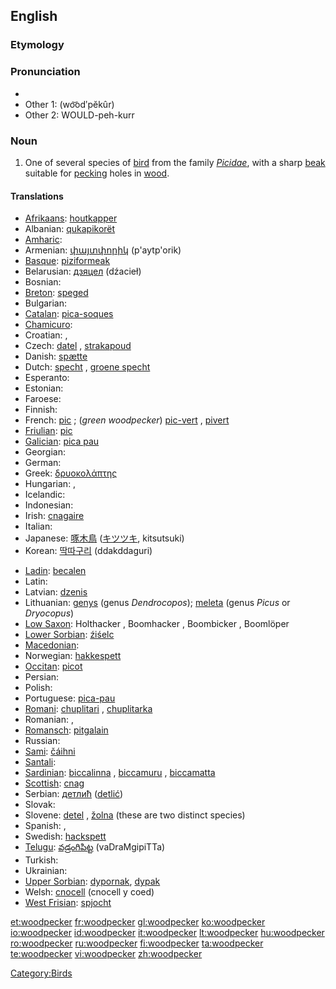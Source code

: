 ==English==

===Etymology===
{{compound|wood|pecker}}

===Pronunciation===
* {{IPA|/ˈwʊd.pɛ.kɚ/}}
* Other 1: (wo͝odʹpĕkûr)
* Other 2: WOULD-peh-kurr

===Noun===
{{wikipedia}}
{{en-noun}}

# One of several species of [[bird]] from the family ''[[Picidae]]'', with a sharp [[beak]] suitable for [[peck]]ing holes in [[wood]].

====Translations====
{{trans-top|bird}}
* [[Afrikaans]]: [[houtkapper]]
* Albanian: [[qukapikorët]]
* [[Amharic]]: {{tø|am|ግንደ ቆርቁር|tr=gəndä qorqur|sc=Ethi}}
* Armenian: [[փայտփորիկ]] (p'aytp'orik)
* [[Basque]]: [[piziformeak]]
* Belarusian: [[дзяцел]] (dźacieł) {{m}}
* Bosnian: {{t-|bs|djetlić|m}}
* [[Breton]]: [[speged]]
* Bulgarian: {{t+|bg|кълвач|tr=kălvač|sc=Cyrl}}
* [[Catalan]]: [[pica-soques]] {{m}}
* [[Chamicuro]]: {{tø|ccc|me'na}}
* Croatian: {{t+|hr|žuna|f}}, {{t-|hr|djetao|n}}
* Czech: [[datel]] {{m}}, [[strakapoud]] {{m}}
* Danish: [[spætte]]
* Dutch: [[specht]] {{m}}, [[groene specht]] {{m}}
* Esperanto: {{t-|eo|pego|xs=Esperanto}}
* Estonian: {{t+|et|rähn}}
* Faroese: {{t-|fo|spæta|xs=Faroese}}
* Finnish: {{t+|fi|tikka}}
* French: [[pic]] {{m}}; (''green woodpecker'') [[pic-vert]] {{m}}, [[pivert]] {{m}}
* [[Friulian]]: [[pic]]
* [[Galician]]: [[pica pau]] {{m}}
* Georgian: {{t-|ka|კოდალა|tr=kodala|sc=Geor|xs=Georgian}}
* German: {{t+|de|Specht|m}}
* Greek: [[δρυοκολάπτης]] {{m}}
* Hungarian: {{t+|hu|harkály}}, {{t+|hu|fakopáncs}}
* Icelandic: {{t+|is|spæta}}
* Indonesian: {{t+|id|burung pelatuk|xs=Indonesian}}
* Irish: [[cnagaire]]
* Italian: {{t+|it|picchio|m}}
* Japanese: [[啄木鳥]] ([[キツツキ]], kitsutsuki)
* Korean: [[딱따구리]] (ddakddaguri)
{{trans-mid}}
* [[Ladin]]: [[becalen]]
* Latin: {{t-|la|picus|m}}
* Latvian: [[dzenis]]
* Lithuanian: [[genys]] {{m}} (genus ''Dendrocopos''); [[meleta]] {{f}} (genus ''Picus'' or ''Dryocopus'')
* [[Low Saxon]]: Holthacker {{m}}, Boomhacker {{m}}, Boombicker {{m}}, Boomlöper {{m}}
* [[Lower Sorbian]]: [[źiśelc]]
* [[Macedonian]]: {{t|mk|клукајдрвец|m|tr=klukájdrvec|sc=Cyrl}}
* Norwegian: [[hakkespett]] {{m}}
* [[Occitan]]: [[picot]]
* Persian: {{t+|fa|دارکوب|tr=dârkub|sc=fa-Arab|xs=Persian}}
* Polish: {{t+|pl|dzięcioł}}
* Portuguese: [[pica-pau]] {{m}}
* [[Romani]]: [[chuplitari]] {{m}}, [[chuplitarka]] {{f}}
* Romanian: {{t+|ro|ghionoaie}}, {{t+|ro|ciocănitoare}}
* [[Romansch]]: [[pitgalain]]
* Russian: {{t+|ru|дятел|m|tr=djátel|sc=Cyrl}}
* [[Sami]]: [[čáihni]]
* [[Santali]]: {{tø|sat|ᱮᱨᱮ|tr=ere|sc=Olck}}
* [[Sardinian]]: [[biccalinna]] {{f}}, [[biccamuru]] {{m}}, [[biccamatta]] {{f}}
* [[Scottish]]: [[cnag]]
* Serbian: [[детлић]] ([[detlić]])
* Slovak: {{t-|sk|ďateľ|m}}
* Slovene: [[detel]] {{m}}, [[žolna]] {{f}} (these are two distinct species)
* Spanish: {{t-|es|pájaro carpintero|m}}, {{t+|es|pito|m}}
* Swedish: [[hackspett]]
* [[Telugu]]: [[వడ్రంగిపిట్ట]] (vaDraMgipiTTa)
* Turkish: {{t+|tr|ağaçkakan}}
* Ukrainian: {{t-|uk|дятел|tr=djatel|sc=Cyrl|xs=Ukrainian}}
* [[Upper Sorbian]]: [[dypornak]], [[dypak]]
* Welsh: [[cnocell]] (cnocell y coed)
* [[West Frisian]]: [[spjocht]]
{{trans-bottom}}

[[Category:Birds]]

[[et:woodpecker]]
[[fr:woodpecker]]
[[gl:woodpecker]]
[[ko:woodpecker]]
[[io:woodpecker]]
[[id:woodpecker]]
[[it:woodpecker]]
[[lt:woodpecker]]
[[hu:woodpecker]]
[[ro:woodpecker]]
[[ru:woodpecker]]
[[fi:woodpecker]]
[[ta:woodpecker]]
[[te:woodpecker]]
[[vi:woodpecker]]
[[zh:woodpecker]]
